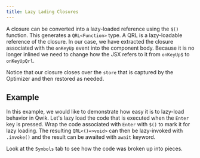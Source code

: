 ```yaml
---
title: Lazy Lading Closures
---
```


A closure can be converted into a lazy-loaded reference using the `$()` function. This generates a `QRL<Function>` type. A QRL is a lazy-loadable reference of the closure. In our case, we have extracted the closure associated with the `onKeyUp` event into the component body. Because it is no longer inlined we need to change how the JSX refers to it from `onKeyUp$` to `onKeyUpQrl`.

Notice that our closure closes over the `store` that is captured by the Optimizer and then restored as needed.

## Example

In this example, we would like to demonstrate how easy it is to lazy-load behavior in Qwik. Let's lazy load the code that is executed when the  `Enter` key is pressed. Wrap the code associated with `Enter` with `$()` to mark it for lazy loading. The resulting `QRL<()=>void>` can then be lazy-invoked with `.invoke()` and the result can be awaited with `await` keyword.

Look at the `Symbols` tab to see how the code was broken up into pieces. 